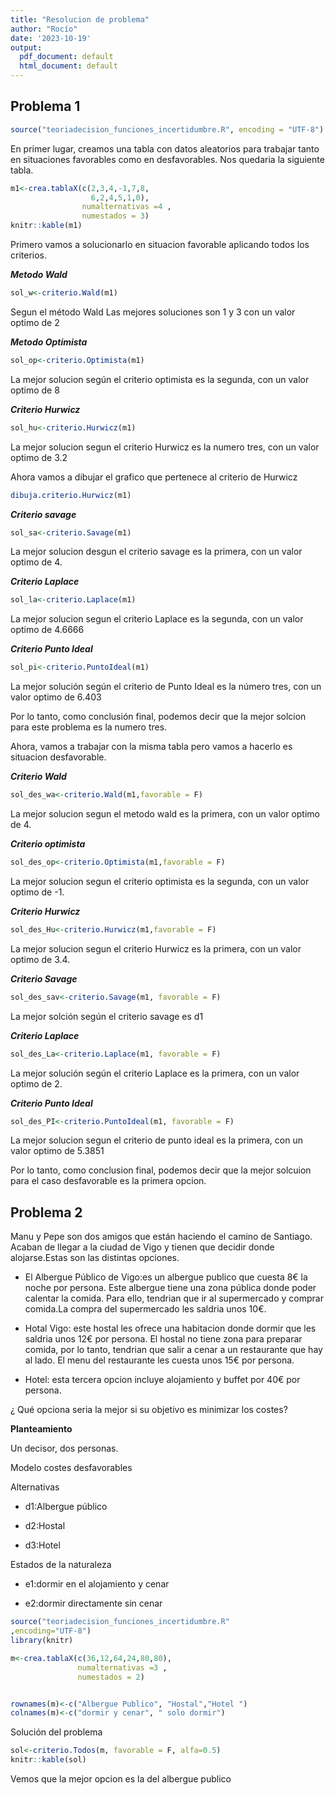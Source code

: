 ```yaml
---
title: "Resolucion de problema"
author: "Rocío"
date: '2023-10-19'
output:
  pdf_document: default
  html_document: default
---
```


## Problema 1

```r
source("teoriadecision_funciones_incertidumbre.R", encoding = "UTF-8")

```

En primer lugar, creamos una tabla con datos aleatorios para trabajar tanto en situaciones favorables como en desfavorables. Nos quedaria la siguiente tabla.

```r
m1<-crea.tablaX(c(2,3,4,-1,7,8,
                  6,2,4,5,1,0),
                numalternativas =4 ,
                numestados = 3)
knitr::kable(m1)


```

Primero vamos a solucionarlo en situacion favorable aplicando todos los criterios.

***Metodo Wald***

```r
sol_w<-criterio.Wald(m1)
```

Segun el método Wald Las mejores soluciones son 1 y 3 con un valor optimo de 2

***Metodo Optimista***

```r
sol_op<-criterio.Optimista(m1)
```

La mejor solucion según el criterio optimista es la segunda, con un valor optimo de 8

***Criterio Hurwicz***

```r
sol_hu<-criterio.Hurwicz(m1)

```

La mejor solucion segun el criterio Hurwicz es la numero tres, con un valor optimo de 3.2

Ahora vamos a dibujar el grafico que pertenece al criterio de Hurwicz

```r
dibuja.criterio.Hurwicz(m1)
```

***Criterio savage***

```r
sol_sa<-criterio.Savage(m1)
```

La mejor solucion desgun el criterio savage es la primera, con un valor optimo de 4. 

***Criterio Laplace***

```r
sol_la<-criterio.Laplace(m1)
```

La mejor solucion segun el criterio Laplace es la segunda, con un valor optimo de 4.6666

***Criterio Punto Ideal***

```r
sol_pi<-criterio.PuntoIdeal(m1)
```

La mejor solución según el criterio de Punto Ideal es la número tres, con un valor optimo de 6.403

Por lo tanto, como conclusión final, podemos decir que la mejor solcion para este problema es la numero tres.

Ahora, vamos a trabajar con la misma tabla pero vamos a hacerlo es situacion desfavorable.

***Criterio Wald***

```r

sol_des_wa<-criterio.Wald(m1,favorable = F)

```

La mejor solucion segun el metodo wald es la primera, con un valor optimo de 4. 

***Criterio optimista***

```r
sol_des_op<-criterio.Optimista(m1,favorable = F)
```

La mejor solucion segun el criterio optimista es la segunda, con un valor optimo de -1.

***Criterio Hurwicz***

```r
sol_des_Hu<-criterio.Hurwicz(m1,favorable = F)
```

La mejor solucion segun el criterio Hurwicz es la primera, con un valor optimo de 3.4.

***Criterio Savage***

```r
sol_des_sav<-criterio.Savage(m1, favorable = F)
```

La mejor solción según el criterio savage es d1

***Criterio Laplace***

```r
sol_des_La<-criterio.Laplace(m1, favorable = F)
```

La mejor solución según el criterio Laplace es la primera, con un valor optimo de 2. 

***Criterio Punto Ideal***

```r
sol_des_PI<-criterio.PuntoIdeal(m1, favorable = F)
```

La mejor solucion segun el criterio de punto ideal es la primera, con un valor optimo de 5.3851

Por lo tanto, como conclusion final, podemos decir que la mejor solcuion para el caso desfavorable es la primera opcion. 

## Problema 2

Manu y Pepe son dos amigos que están haciendo el camino de Santiago. Acaban de llegar a la ciudad de Vigo y tienen que decidir donde alojarse.Estas son las distintas opciones.

-   El Albergue Público de Vigo:es un albergue publico que cuesta 8€ la noche por persona. Este albergue tiene una zona pública donde poder calentar la comida. Para ello, tendrian que ir al supermercado y comprar comida.La compra del supermercado les saldria unos 10€.

-   Hotal Vigo: este hostal les ofrece una habitacion donde dormir que les saldria unos 12€ por persona. El hostal no tiene zona para preparar comida, por lo tanto, tendrian que salir a cenar a un restaurante que hay al lado. El menu del restaurante les cuesta unos 15€ por persona.

-   Hotel: esta tercera opcion incluye alojamiento y buffet por 40€ por persona.

¿ Qué opciona seria la mejor si su objetivo es minimizar los costes?

**Planteamiento**

Un decisor, dos personas.

Modelo costes desfavorables

Alternativas

-   d1:Albergue público

-   d2:Hostal

-   d3:Hotel

Estados de la naturaleza

-   e1:dormir en el alojamiento y cenar

-   e2:dormir directamente sin cenar




```r
source("teoriadecision_funciones_incertidumbre.R"
,encoding="UTF-8")
library(knitr)

m<-crea.tablaX(c(36,12,64,24,80,80),
               numalternativas =3 ,
               numestados = 2)


rownames(m)<-c("Albergue Publico", "Hostal","Hotel ")
colnames(m)<-c("dormir y cenar", " solo dormir")

```

Solución del problema

```r
sol<-criterio.Todos(m, favorable = F, alfa=0.5)
knitr::kable(sol)

```

Vemos que la mejor opcion es la del albergue publico
